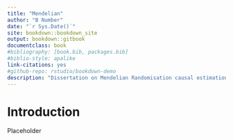 --- 
title: "Mendelian"
author: "B Number"
date: "`r Sys.Date()`"
site: bookdown::bookdown_site
output: bookdown::gitbook
documentclass: book
#bibliography: [book.bib, packages.bib]
#biblio-style: apalike
link-citations: yes
#github-repo: rstudio/bookdown-demo
description: "Dissertation on Mendelian Randomisation causal estimation methods"
---


# Introduction {-}

Placeholder

